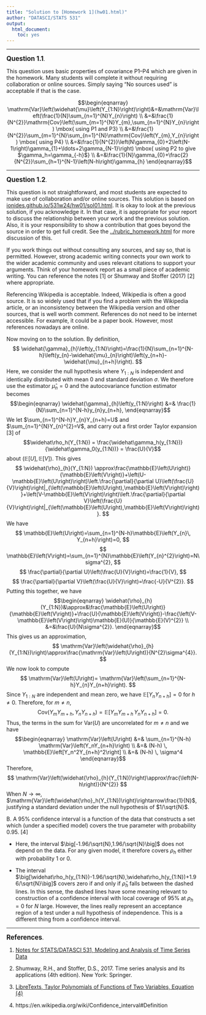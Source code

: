```yaml
---
title: "Solution to [Homework 1](hw01.html)"
author: "DATASCI/STATS 531"
output:
  html_document:
    toc: yes
---
```


\newcommand\prob{\mathbb{P}}
\newcommand\E{\mathbb{E}}
\newcommand\var{\mathrm{Var}}
\newcommand\cov{\mathrm{Cov}}
\newcommand\Y{Y}
\newcommand\y{y}


--------

**<big>Question 1.1</big>**.

This question uses basic properties of covariance P1--P4 which are given in the homework. Many students will complete it without requiring collaboration or online sources. Simply saying "No sources used" is acceptable if that is the case.

$$\begin{eqnarray}
\var\left(\widehat{\mu}\left(\Y_{1:N}\right)\right)&=&\var\left(\frac{1}{N}\sum_{n=1}^{N}\Y_{n}\right)
\\
&=&\frac{1}{N^{2}}\cov\left(\sum_{m=1}^{N}\Y_{m},\sum_{n=1}^{N}\Y_{n}\right)
\mbox{ using P1 and P3}
\\
&=&\frac{1}{N^{2}}\sum_{m=1}^{N}\sum_{n=1}^{N}\cov\left(\Y_{m},\Y_{n}\right)
\mbox{ using P4}
\\
&=&\frac{1}{N^{2}}\left(N\gamma_{0}+2\left(N-1\right)\gamma_{1}+\ldots+2\gamma_{N-1}\right) \mbox{ using P2 to give $\gamma_h=\gamma_{-h}$}
\\
&=&\frac{1}{N}\gamma_{0}+\frac{2}{N^{2}}\sum_{h=1}^{N-1}\left(N-h\right)\gamma_{h}
\end{eqnarray}$$

-------------------

**<big>Question 1.2</big>**.

This question is not straightforward, and most students are expected to make use of collaboration and/or online sources.
This solution is based on [ionides.github.io/531w24/hw01/sol01.html](https://ionides.github.io/531w22/hw01/sol01.html).
It is okay to look at the previous solution, if you acknowledge it.
In that case, it is appropriate for your report to discuss the relationship between your work and the previous solution.
Also, it is your responsibility to show a contribution that goes beyond the source in order to get full credit.
See the [../rubric_homework.html](homework grading rubric) for more discussion of this.

If you work things out without consulting any sources, and say so, that is permitted.
However, strong academic writing connects your own work to the wider academic community and uses relevant citations to support your arguments.
Think of your homework report as a small piece of academic writing. You can reference the notes [1] or Shumway and Stoffer (2017) [2] where appropriate. 

Referencing Wikipedia is acceptable.
Indeed, Wikipedia is often a good source.
It is so widely used that if you find a problem with the Wikipedia article, or an inconsistency between the Wikipedia version and other sources, that is well worth comment.
References do not need to be internet accessible. For example, it could be a paper book. However, most references nowadays are online.

Now moving on to the solution. By definition,
$$
\widehat{\gamma}_{h}\left(\y_{1:N}\right)=\frac{1}{N}\sum_{n=1}^{N-h}\left(\y_{n}-\widehat{\mu}_{n}\right)\left(\y_{n+h}-\widehat{\mu}_{n+h}\right).
$$
Here, we consider the null hypothesis where $\Y_{1:N}$ is independent and identically distributed with mean $0$ and standard deviation $\sigma$. We therefore use the estimator $\widehat\mu_n=0$ and the autocovariance function estimator becomes
$$\begin{eqnarray}
\widehat{\gamma}_{h}\left(\y_{1:N}\right)
&=&
\frac{1}{N}\sum_{n=1}^{N-h}\y_{n}\y_{n+h},
\end{eqnarray}$$
We let $\sum_{n=1}^{N-h}\Y_{n}\Y_{n+h}=U$ and $\sum_{n=1}^{N}\Y_{n}^{2}=V$, and carry out a first order Taylor expansion [3] of
$$\widehat\rho_h(\Y_{1:N})
= \frac{\widehat\gamma_h(\y_{1:N})}{\widehat\gamma_0(\y_{1:N})}
= \frac{U}{V}$$
about $(\E[U],\E[V])$. This gives
$$
\widehat{\rho}_{h}(\Y_{1:N})
\approx\frac{\E\left(U\right)}{\E\left(V\right)}+\left(U-\E\left(U\right)\right)\left.\frac{\partial}{\partial U}\left(\frac{U}{V}\right)\right|_{\left(\E\left(U\right),\E\left(V\right)\right)}+\left(V-\E\left(V\right)\right)\left.\frac{\partial}{\partial V}\left(\frac{U}{V}\right)\right|_{\left(\E\left(U\right),\E\left(V\right)\right)}.
$$
We have
$$
\E\left(U\right)=\sum_{n=1}^{N-h}\E\left(\Y_{n}\, \Y_{n+h}\right)=0,
$$
$$
\E\left(V\right)=\sum_{n=1}^{N}\E\left(\Y_{n}^{2}\right)=N\sigma^{2},
$$
$$
\frac{\partial}{\partial U}\left(\frac{U}{V}\right)=\frac{1}{V},
$$
$$
\frac{\partial}{\partial V}\left(\frac{U}{V}\right)=\frac{-U}{V^{2}}.
$$
Putting this together, we have
$$\begin{eqnarray}
\widehat{\rho}_{h}(\Y_{1:N})&\approx&\frac{\E\left(U\right)}{\E\left(V\right)}+\frac{U}{\E\left(V\right)}-\frac{\left(V-\E\left(V\right)\right)\E(U)}{\E(V)^{2}}
\\
&=&\frac{U}{N\sigma^{2}}.
\end{eqnarray}$$
This gives us an approximation,
$$
\var\left(\widehat{\rho}_{h}(\Y_{1:N})\right)\approx\frac{\var\left(U\right)}{N^{2}\sigma^{4}}.
$$
We now look to compute
$$
\var\left(U\right)= \var\left(\sum_{n=1}^{N-h}\Y_{n}\Y_{n+h}\right).
$$
Since $\Y_{1:N}$ are independent and mean zero, we have $\E[\Y_{n}\Y_{n+h}] = 0$ for $h\neq 0$.  Therefore, for $m\neq n$,
$$
\cov\left(\Y_{m}\Y_{m+h},\Y_n\Y_{n+h}\right) = \E\left[ \Y_{m}\Y_{m+h}\, \Y_n\Y_{n+h}\right] = 0.
$$
Thus, the terms in the sum for $\var\left(U\right)$ are uncorrelated for $m\neq n$ and we have
$$\begin{eqnarray}
\var\left(U\right) &=& \sum_{n=1}^{N-h} \var\left(\Y_n\Y_{n+h}\right) \\
&=& (N-h) \, \E\left[Y_n^2Y_{n+h}^2\right] \\
&=& (N-h) \, \sigma^4
\end{eqnarray}$$
Therefore,
$$
\var\left(\widehat{\rho}_{h}(\Y_{1:N})\right)\approx\frac{\left(N-h\right)}{N^{2}}
$$
When $N\rightarrow\infty$, $\var\left(\widehat{\rho}_h(\Y_{1:N})\right)\rightarrow\frac{1}{N}$, justifying a standard deviation under the null hypothesis of $1/\sqrt{N}$.

B. A 95% confidence interval is a function of the data that constructs a set which (under a specified model) covers the true parameter with probability 0.95. [4]

* Here, the interval $\big[-1.96/\sqrt{N},1.96/\sqrt{N}\big]$ does not depend on the data. For any given model, it therefore covers $\rho_h$ either with probability 1 or 0.

* The interval $\big[\widehat\rho_h(y_{1:N})-1.96/\sqrt{N},\widehat\rho_h(y_{1:N})+1.96/\sqrt{N}\big]$ covers zero if and only if $\widehat\rho^{}_h$ falls between the dashed lines. In this sense, the dashed lines have some meaning relevant to construction of a confidence interval with local coverage of 95% at $\rho_h=0$ for $N$ large. However, the lines really represent an acceptance region of a test under a null hypothesis of independence. This is a different thing from a confidence interval.


---------------------

**<big>References</big>**.

1. [Notes for STATS/DATASCI 531, Modeling and Analysis of Time Series Data](https://ionides.github.io/531w25/)

2. Shumway, R.H., and Stoffer, D.S., 2017. Time series analysis and its applications (4th edition). New York: Springer.

3. [LibreTexts, Taylor Polynomials of Functions of Two Variables, Equation (4)](https://math.libretexts.org/Bookshelves/Calculus/Supplemental_Modules_(Calculus)/Multivariable_Calculus/3%3A_Topics_in_Partial_Derivatives/Taylor__Polynomials_of_Functions_of_Two_Variables)

4. https://en.wikipedia.org/wiki/Confidence_interval#Definition
